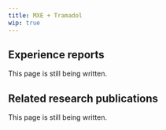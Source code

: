 ---
title: MXE + Tramadol
wip: true
---

## Experience reports

This page is still being written.

## Related research publications

This page is still being written.

